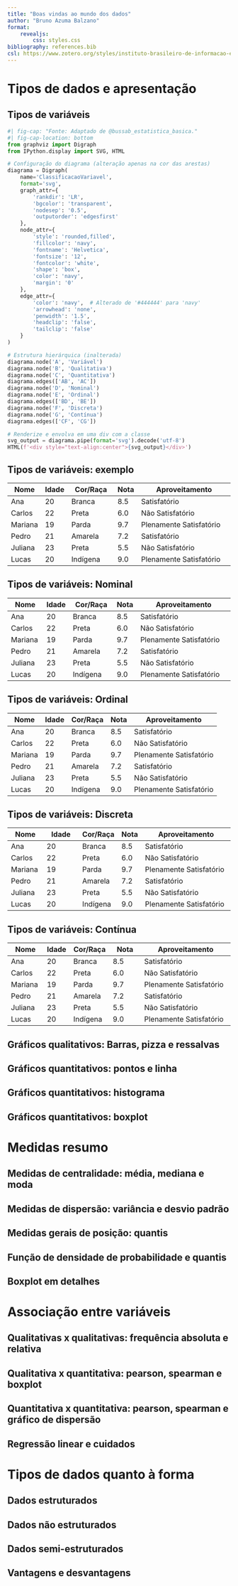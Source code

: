 ```yaml
---
title: "Boas vindas ao mundo dos dados"
author: "Bruno Azuma Balzano"
format:
    revealjs:
        css: styles.css
bibliography: references.bib
csl: https://www.zotero.org/styles/instituto-brasileiro-de-informacao-em-ciencia-e-tecnologia-abnt
---
```


# Tipos de dados e apresentação
## Tipos de variáveis
```python
#| fig-cap: "Fonte: Adaptado de @bussab_estatistica_basica."
#| fig-cap-location: bottom
from graphviz import Digraph
from IPython.display import SVG, HTML

# Configuração do diagrama (alteração apenas na cor das arestas)
diagrama = Digraph(
    name='ClassificacaoVariavel',
    format='svg',
    graph_attr={
        'rankdir': 'LR',
        'bgcolor': 'transparent',
        'nodesep': '0.5',
        'outputorder': 'edgesfirst'
    },
    node_attr={
        'style': 'rounded,filled',
        'fillcolor': 'navy',
        'fontname': 'Helvetica',
        'fontsize': '12',
        'fontcolor': 'white',
        'shape': 'box',
        'color': 'navy',
        'margin': '0'
    },
    edge_attr={
        'color': 'navy',  # Alterado de '#444444' para 'navy'
        'arrowhead': 'none',
        'penwidth': '1.5',
        'headclip': 'false',
        'tailclip': 'false'
    }
)

# Estrutura hierárquica (inalterada)
diagrama.node('A', 'Variável')
diagrama.node('B', 'Qualitativa')
diagrama.node('C', 'Quantitativa')
diagrama.edges(['AB', 'AC'])
diagrama.node('D', 'Nominal')
diagrama.node('E', 'Ordinal')
diagrama.edges(['BD', 'BE'])
diagrama.node('F', 'Discreta')
diagrama.node('G', 'Contínua')
diagrama.edges(['CF', 'CG'])

# Renderize e envolva em uma div com a classe
svg_output = diagrama.pipe(format='svg').decode('utf-8')
HTML(f'<div style="text-align:center">{svg_output}</div>')
```
<!-- ::: {.legenda-pequena}
**Fonte:** Adaptado de Bussab, Estatística Básica [@bussab_estatistica_basica].
::: -->

## Tipos de variáveis: exemplo

| Nome      | Idade | Cor/Raça      | Nota | Aproveitamento               |
|-----------|-------|---------------|------|------------------------------|
| Ana       | 20    | Branca        | 8.5  | Satisfatório                 |
| Carlos    | 22    | Preta         | 6.0  | Não Satisfatório             |
| Mariana   | 19    | Parda         | 9.7  | Plenamente Satisfatório      |
| Pedro     | 21    | Amarela       | 7.2  | Satisfatório                 |
| Juliana   | 23    | Preta         | 5.5  | Não Satisfatório             |
| Lucas     | 20    | Indígena      | 9.0  | Plenamente Satisfatório      |

## Tipos de variáveis: Nominal
 
::: {.cor-destaque}

| Nome      | Idade | **Cor/Raça** | Nota | Aproveitamento               |
|-----------|-------|--------------|------|------------------------------|
| Ana       | 20    | Branca       | 8.5  | Satisfatório                 |
| Carlos    | 22    | Preta        | 6.0  | Não Satisfatório             |
| Mariana   | 19    | Parda        | 9.7  | Plenamente Satisfatório      |
| Pedro     | 21    | Amarela      | 7.2  | Satisfatório                 |
| Juliana   | 23    | Preta        | 5.5  | Não Satisfatório             |
| Lucas     | 20    | Indígena     | 9.0  | Plenamente Satisfatório      |

:::

## Tipos de variáveis: Ordinal
 
::: {.aproveitamento-destaque}

| Nome      | Idade | Cor/Raça   | Nota | **Aproveitamento**          |
|-----------|-------|------------|------|-----------------------------|
| Ana       | 20    | Branca     | 8.5  | Satisfatório                |
| Carlos    | 22    | Preta      | 6.0  | Não Satisfatório            |
| Mariana   | 19    | Parda      | 9.7  | Plenamente Satisfatório     |
| Pedro     | 21    | Amarela    | 7.2  | Satisfatório                |
| Juliana   | 23    | Preta      | 5.5  | Não Satisfatório            |
| Lucas     | 20    | Indígena   | 9.0  | Plenamente Satisfatório     |

:::

## Tipos de variáveis: Discreta
 
::: {.idade-destaque}

| Nome      | **Idade** | Cor/Raça   | Nota | Aproveitamento            |
|-----------|-----------|------------|------|---------------------------|
| Ana       | 20        | Branca     | 8.5  | Satisfatório              |
| Carlos    | 22        | Preta      | 6.0  | Não Satisfatório          |
| Mariana   | 19        | Parda      | 9.7  | Plenamente Satisfatório   |
| Pedro     | 21        | Amarela    | 7.2  | Satisfatório              |
| Juliana   | 23        | Preta      | 5.5  | Não Satisfatório          |
| Lucas     | 20        | Indígena   | 9.0  | Plenamente Satisfatório   |

:::

## Tipos de variáveis: Contínua
 
::: {.nota-destaque}

| Nome      | Idade | Cor/Raça   | **Nota** | Aproveitamento            |
|-----------|-------|------------|----------|---------------------------|
| Ana       | 20    | Branca     | 8.5      | Satisfatório              |
| Carlos    | 22    | Preta      | 6.0      | Não Satisfatório          |
| Mariana   | 19    | Parda      | 9.7      | Plenamente Satisfatório   |
| Pedro     | 21    | Amarela    | 7.2      | Satisfatório              |
| Juliana   | 23    | Preta      | 5.5      | Não Satisfatório          |
| Lucas     | 20    | Indígena   | 9.0      | Plenamente Satisfatório   |

:::

## Gráficos qualitativos: Barras, pizza e ressalvas
## Gráficos quantitativos: pontos e linha
## Gráficos quantitativos: histograma
## Gráficos quantitativos: boxplot

# Medidas resumo
## Medidas de centralidade: média, mediana e moda
## Medidas de dispersão: variância e desvio padrão
## Medidas gerais de posição: quantis
## Função de densidade de probabilidade e quantis
## Boxplot em detalhes

# Associação entre variáveis
## Qualitativas x qualitativas: frequência absoluta e relativa
## Qualitativa x quantitativa: pearson, spearman e boxplot
## Quantitativa x quantitativa: pearson, spearman e gráfico de dispersão
## Regressão linear e cuidados

# Tipos de dados quanto à forma
## Dados estruturados
## Dados não estruturados
## Dados semi-estruturados
## Vantagens e desvantagens